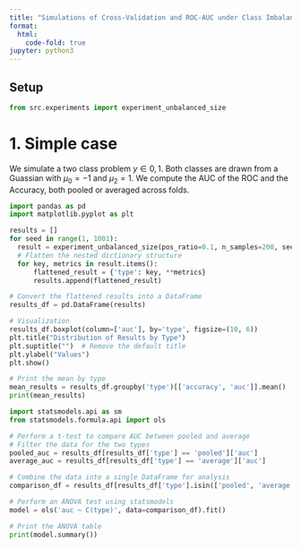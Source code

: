 ```yaml
---
title: "Simulations of Cross‑Validation and ROC‑AUC under Class Imbalance"
format:
  html:
    code-fold: true
jupyter: python3
---
```


## Setup

```python
from src.experiments import experiment_unbalanced_size
```

# 1. Simple case
We simulate a two class problem $y\in{0,1}$. Both classes are drawn from a Guassian with $\mu_0=-1$ and $\mu_2=1$. We compute the AUC of the ROC and the Accuracy, both pooled or averaged across folds. 

```python
import pandas as pd
import matplotlib.pyplot as plt

results = []
for seed in range(1, 1001):
  result = experiment_unbalanced_size(pos_ratio=0.1, n_samples=200, seed=seed, verbose=False)
  # Flatten the nested dictionary structure
  for key, metrics in result.items():
      flattened_result = {'type': key, **metrics}
      results.append(flattened_result)

# Convert the flattened results into a DataFrame
results_df = pd.DataFrame(results)

# Visualization
results_df.boxplot(column=['auc'], by='type', figsize=(10, 6))
plt.title("Distribution of Results by Type")
plt.suptitle("")  # Remove the default title
plt.ylabel("Values")
plt.show()

# Print the mean by type
mean_results = results_df.groupby('type')[['accuracy', 'auc']].mean()
print(mean_results)
```

```python
import statsmodels.api as sm
from statsmodels.formula.api import ols

# Perform a t-test to compare AUC between pooled and average
# Filter the data for the two types
pooled_auc = results_df[results_df['type'] == 'pooled']['auc']
average_auc = results_df[results_df['type'] == 'average']['auc']

# Combine the data into a single DataFrame for analysis
comparison_df = results_df[results_df['type'].isin(['pooled', 'average'])]

# Perform an ANOVA test using statsmodels
model = ols('auc ~ C(type)', data=comparison_df).fit()

# Print the ANOVA table
print(model.summary())
```

